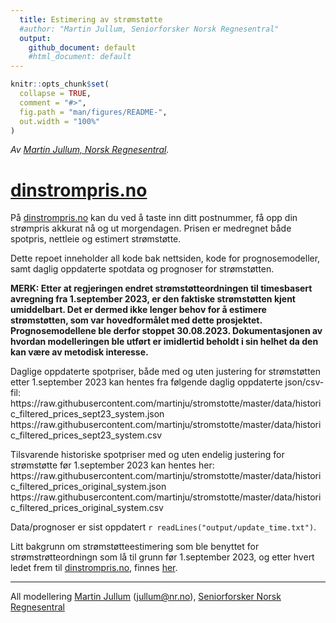 ```yaml
---
  title: Estimering av strømstøtte
  #author: "Martin Jullum, Seniorforsker Norsk Regnesentral"
  output: 
    github_document: default
    #html_document: default
---
```



```r
knitr::opts_chunk$set(
  collapse = TRUE,
  comment = "#>",
  fig.path = "man/figures/README-",
  out.width = "100%"
)
```


*Av [Martin Jullum, Norsk Regnesentral](https://nr.no/ansatte/martin-jullum/).*

# [dinstrompris.no](https://dinstrompris.no)

På [dinstrompris.no](https://dinstrompris.no) kan du ved å taste inn ditt postnummer, få opp din strømpris akkurat nå og ut morgendagen.
Prisen er medregnet både spotpris, nettleie og estimert strømstøtte.

Dette repoet inneholder all kode bak nettsiden, kode for prognosemodeller, samt daglig oppdaterte spotdata og prognoser for strømstøtten. 

**MERK: Etter at regjeringen endret strømstøtteordningen til timesbasert avregning fra 1.september 2023, er den faktiske strømstøtten kjent umiddelbart. Det er dermed ikke lenger behov for å estimere strømstøtten, som var hovedformålet med dette prosjektet. Prognosemodellene ble derfor stoppet 30.08.2023. Dokumentasjonen av hvordan modelleringen ble utført er imidlertid beholdt i sin helhet da den kan være av metodisk interesse.**

Daglige oppdaterte spotpriser, både med og uten justering for strømstøtten etter 1.september 2023 kan hentes fra følgende daglig oppdaterte json/csv-fil:           
https://raw.githubusercontent.com/martinju/stromstotte/master/data/historic_filtered_prices_sept23_system.json 
https://raw.githubusercontent.com/martinju/stromstotte/master/data/historic_filtered_prices_sept23_system.csv

Tilsvarende historiske spotpriser med og uten endelig justering for strømstøtte før 1.september 2023 kan hentes her:
https://raw.githubusercontent.com/martinju/stromstotte/master/data/historic_filtered_prices_original_system.json 
https://raw.githubusercontent.com/martinju/stromstotte/master/data/historic_filtered_prices_original_system.csv

Data/prognoser er sist oppdatert `r readLines("output/update_time.txt")`.

Litt bakgrunn om strømstøtteestimering som ble benyttet for strømstrøtteordningn som lå til grunn før 1.september 2023, og etter hvert ledet frem til [dinstrompris.no](https://dinstrompris.no), finnes [her](https://martinjullum.com/sideprojects/stromstotte/).


_________________


All modellering [Martin Jullum](https://martinjullum.com) ([jullum@nr.no](mailto:jullum@nr.no)), [Seniorforsker Norsk Regnesentral](https://nr.no/ansatte/martin-jullum/)

